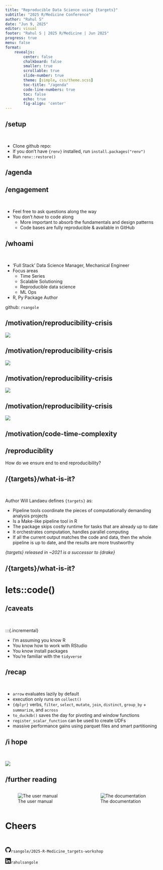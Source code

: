 ```yaml
---
title: "Reproducible Data Science using {targets}"
subtitle: "2025 R/Medicine Conference"
author: "Rahul S"
date: "Jun 9, 2025"
editor: visual
footer: "Rahul S | 2025 R/Medicine | Jun 2025"
progress: true
menu: false
format: 
    revealjs: 
        center: false
        chalkboard: false
        smaller: true
        scrollable: true
        slide-number: true
        theme: [simple, css/theme.scss]
        toc-title: "/agenda"
        code-line-numbers: true
        toc: false
        echo: true
        fig-align: 'center'
---
```


## /setup

<br>

- Clone github repo: 
- If you don't have `{renv}` installed, run `install.packages("renv")`
- Run `renv::restore()`

## /agenda


## /engagement

<br>

- Feel free to ask questions along the way
- You don’t _have_ to code along
    - More important to absorb the fundamentals and design patterns
    - Code bases are fully reproducible & available in GitHub

## /whoami

<br>

-   'Full Stack' Data Science Manager, Mechanical Engineer
-   Focus areas
    - Time Series
    - Scalable Solutioning
    - Reproducible data science
    - ML Ops
-   R, Py Package Author

:::footer
github: `rsangole`
:::

## /motivation/reproducibility-crisis

![](images/repro-1.jpeg)


## /motivation/reproducibility-crisis

![](images/repro-2.png)

## /motivation/reproducibility-crisis

![](images/repro-3.png)


## /motivation/reproducibility-crisis

![](images/repro-4.jpeg)


## /motivation/code-time-complexity





## /reproduciblity

How do we ensure end to end reproducibility?





## /{targets}/what-is-it?

<br>

Author Will Landaeu defines `{targets}` as: 

- Pipeline tools coordinate the pieces of computationally demanding analysis projects
- Is a Make-like pipeline tool in R
- The package skips costly runtime for tasks that are already up to date
- It orchestrates computation, handles parallel computing
- If all the current output matches the code and data, then the whole pipeline is up to date, and the results are more trustworthy


:::aside
_{targets} released in ~2021 is a successor to {drake}_
:::

## /{targets}/what-is-it?


<!-- ## /arrow/R package -->

<!-- > The arrow R package exposes an interface to the Arrow C++ library, enabling access to many of its features in R -->

<!-- ::: columns -->
<!-- ::: {.column width="50%"} -->
<!-- **Read and write** -->

<!-- - Parquet files, an efficient and widely used columnar format -->
<!-- - CSV files with excellent speed and efficiency -->
<!-- - Multi-file and larger-than-memory datasets -->
<!-- - Read JSON files -->
<!-- ::: -->

<!-- ::: {.column width="50%"} -->
<!-- **Data analysis** -->

<!-- - Analyze larger-than-memory datasets -->
<!-- - Manipulate Arrow data with dplyr verbs -->

<!-- ::: -->
<!-- ::: -->

<!-- :::aside -->
<!-- _Ref: https://arrow.apache.org/docs/r/index.html_ -->
<!-- ::: -->

# lets::code()

## /caveats

<br>

:::{.incremental}

- I'm assuming you know R
- You know how to work with RStudio
- You know install packages
- You're familiar with the `tidyverse`


## /recap

<br>

:::{.incremental}

- `arrow` evaluates lazily by default
- execution only runs on `collect()`
- `{dplyr}` verbs, `filter`, `select`, `mutate`, `join`, `distinct`,  `group_by` + `summarize`, and `across`
- `to_duckdb()` saves the day for pivoting and window functions
- `register_scalar_function` can be used to create UDFs
- massive performance gains using parquet files and smart partitioning

:::

## /i hope

<br>

![](images/85177c.jpg){fig-align='center'}


## /further reading

<!-- ::: {layout-ncol=2} -->

::: columns
::: {.column width="50%"}
![The user manual](images/targets-manual.png){width=700, fig-align='center'}


:::

::: {.column width="50%"}
![The documentation](images/targets-docs.png){width=700, fig-align='center'}

:::

:::


# Cheers

<br>

<svg xmlns="http://www.w3.org/2000/svg" width="18" height="18" fill="currentColor" class="bi bi-github" viewBox="0 0 16 16">
  <path d="M8 0C3.58 0 0 3.58 0 8c0 3.54 2.29 6.53 5.47 7.59.4.07.55-.17.55-.38 0-.19-.01-.82-.01-1.49-2.01.37-2.53-.49-2.69-.94-.09-.23-.48-.94-.82-1.13-.28-.15-.68-.52-.01-.53.63-.01 1.08.58 1.23.82.72 1.21 1.87.87 2.33.66.07-.52.28-.87.51-1.07-1.78-.2-3.64-.89-3.64-3.95 0-.87.31-1.59.82-2.15-.08-.2-.36-1.02.08-2.12 0 0 .67-.21 2.2.82.64-.18 1.32-.27 2-.27.68 0 1.36.09 2 .27 1.53-1.04 2.2-.82 2.2-.82.44 1.1.16 1.92.08 2.12.51.56.82 1.27.82 2.15 0 3.07-1.87 3.75-3.65 3.95.29.25.54.73.54 1.48 0 1.07-.01 1.93-.01 2.2 0 .21.15.46.55.38A8.012 8.012 0 0 0 16 8c0-4.42-3.58-8-8-8z"/>   `rsangole/2025-R-Medicine_targets-workshop`
</svg> <svg xmlns="http://www.w3.org/2000/svg" width="18" height="18" fill="currentColor" class="bi bi-linkedin" viewBox="0 0 16 16">
  <path d="M0 1.146C0 .513.526 0 1.175 0h13.65C15.474 0 16 .513 16 1.146v13.708c0 .633-.526 1.146-1.175 1.146H1.175C.526 16 0 15.487 0 14.854V1.146zm4.943 12.248V6.169H2.542v7.225h2.401zm-1.2-8.212c.837 0 1.358-.554 1.358-1.248-.015-.709-.52-1.248-1.342-1.248-.822 0-1.359.54-1.359 1.248 0 .694.521 1.248 1.327 1.248h.016zm4.908 8.212V9.359c0-.216.016-.432.08-.586.173-.431.568-.878 1.232-.878.869 0 1.216.662 1.216 1.634v3.865h2.401V9.25c0-2.22-1.184-3.252-2.764-3.252-1.274 0-1.845.7-2.165 1.193v.025h-.016a5.54 5.54 0 0 1 .016-.025V6.169h-2.4c.03.678 0 7.225 0 7.225h2.4z"/>  `rahulsangole`
</svg>
